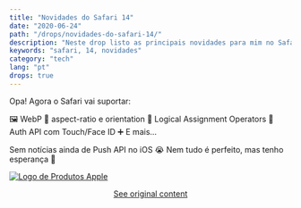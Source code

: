 ```yaml
---
title: "Novidades do Safari 14"
date: "2020-06-24"
path: "/drops/novidades-do-safari-14/"
description: "Neste drop listo as principais novidades para mim no Safari 14."
keywords: "safari, 14, novidades"
category: "tech"
lang: "pt"
drops: true
---
```


<div class="drop">

Opa! Agora o Safari vai suportar:

🖼 WebP
🤳 aspect-ratio e orientation
🔢 Logical Assignment Operators
🔐 Auth API com Touch/Face ID
➕ E mais...

Sem notícias ainda de Push API no iOS 😭 Nem tudo é perfeito, mas tenho esperança 🤞

[![Logo de Produtos Apple](https://pbs.twimg.com/card_img/1277693809137049600/wFhnLxmD?format=jpg&name=small)](https://developer.apple.com/videos/play/wwdc2020/10663)

<center class="center-original-content">
<a href="https://twitter.com/obetomuniz/status/1275855842181558274" target="_blank" rel="noopener noreferrer">See original content</a>
</center>

</div>
